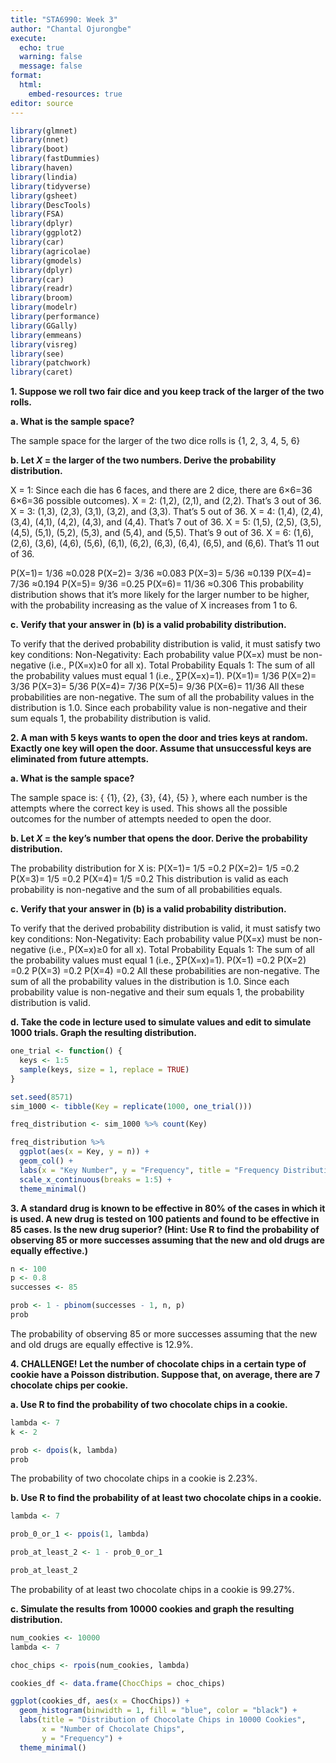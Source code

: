 ```yaml
---
title: "STA6990: Week 3"
author: "Chantal Ojurongbe"
execute:
  echo: true
  warning: false
  message: false
format: 
  html:
    embed-resources: true
editor: source
---
```

```r
library(glmnet)
library(nnet)
library(boot)
library(fastDummies)
library(haven)
library(lindia)
library(tidyverse)
library(gsheet)
library(DescTools)
library(FSA)
library(dplyr)
library(ggplot2)
library(car)
library(agricolae)
library(gmodels)
library(dplyr)
library(car)
library(readr)
library(broom)
library(modelr)
library(performance)
library(GGally)
library(emmeans)
library(visreg)
library(see)
library(patchwork)
library(caret)
```

**1. Suppose we roll two fair dice and you keep track of the larger of the two rolls.**

**a. What is the sample space?**

The sample space for the larger of the two dice rolls is {1, 2, 3, 4, 5, 6}
    
**b. Let $X$ = the larger of the two numbers. Derive the probability distribution.**

X = 1: Since each die has 6 faces, and there are 2 dice, there are 6×6=36 6×6=36 possible outcomes).
X = 2: (1,2), (2,1), and (2,2). That's 3 out of 36.
X = 3: (1,3), (2,3), (3,1), (3,2), and (3,3). That's 5 out of 36.
X = 4: (1,4), (2,4), (3,4), (4,1), (4,2), (4,3), and (4,4). That's 7 out of 36.
X = 5: (1,5), (2,5), (3,5), (4,5), (5,1), (5,2), (5,3), and (5,4), and (5,5). That's 9 out of 36.
X = 6: (1,6), (2,6), (3,6), (4,6), (5,6), (6,1), (6,2), (6,3), (6,4), (6,5), and (6,6). That's 11 out of 36.

P(X=1)= 1/36  ≈0.028
P(X=2)= 3/36  ≈0.083
P(X=3)= 5/36  ≈0.139
P(X=4)= 7/36  ≈0.194
P(X=5)= 9/36  =0.25
P(X=6)= 11/36 ≈0.306
This probability distribution shows that it's more likely for the larger number to be higher, with the probability increasing as the value of X increases from 1 to 6.

**c. Verify that your answer in (b) is a valid probability distribution.**

To verify that the derived probability distribution is valid, it must satisfy two key conditions:
Non-Negativity: Each probability value P(X=x) must be non-negative (i.e., P(X=x)≥0 for all x).
Total Probability Equals 1: The sum of all the probability values must equal 1 (i.e., ∑P(X=x)=1).
P(X=1)= 1/36
P(X=2)= 3/36
P(X=3)= 5/36
P(X=4)= 7/36
P(X=5)= 9/36
P(X=6)= 11/36
All these probabilities are non-negative. The sum of all the probability values in the distribution is 1.0. Since each probability value is non-negative and their sum equals 1, the probability distribution is valid.

**2. A man with 5 keys wants to open the door and tries keys at random. Exactly one key will open the door. Assume that unsuccessful keys are eliminated from future attempts.**

**a. What is the sample space?**

The sample space is: { {1}, {2}, {3}, {4}, {5} }, where each number is the attempts where the correct key is used. This shows all the possible outcomes for the number of attempts needed to open the door.

**b. Let $X$ = the key's number that opens the door. Derive the probability distribution.**

The probability distribution for X is:
P(X=1)= 1/5 =0.2
P(X=2)= 1/5 =0.2 
P(X=3)= 1/5 =0.2
P(X=4)= 1/5 =0.2
This distribution is valid as each probability is non-negative and the sum of all probabilities equals.

**c. Verify that your answer in (b) is a valid probability distribution.**

To verify that the derived probability distribution is valid, it must satisfy two key conditions:
Non-Negativity: Each probability value P(X=x) must be non-negative (i.e., P(X=x)≥0 for all x).
Total Probability Equals 1: The sum of all the probability values must equal 1 (i.e., ∑P(X=x)=1).
P(X=1) =0.2
P(X=2) =0.2 
P(X=3) =0.2
P(X=4) =0.2
All these probabilities are non-negative. The sum of all the probability values in the distribution is 1.0. Since each probability value is non-negative and their sum equals 1, the probability distribution is valid.

**d. Take the code in lecture used to simulate values and edit to simulate 1000 trials. Graph the resulting distribution.**

```r
one_trial <- function() {
  keys <- 1:5
  sample(keys, size = 1, replace = TRUE)
}

set.seed(8571) 
sim_1000 <- tibble(Key = replicate(1000, one_trial()))

freq_distribution <- sim_1000 %>% count(Key)

freq_distribution %>% 
  ggplot(aes(x = Key, y = n)) +
  geom_col() + 
  labs(x = "Key Number", y = "Frequency", title = "Frequency Distribution of the Correct Key in 1000 Trials") + 
  scale_x_continuous(breaks = 1:5) + 
  theme_minimal()
```

**3. A standard drug is known to be effective in 80% of the cases in which it is used. A new drug is tested on 100 patients and found to be effective in 85 cases. Is the new drug superior? (Hint: Use R to find the probability of observing 85 or more successes assuming that the new and old drugs are equally effective.)**

```r
n <- 100         
p <- 0.8         
successes <- 85  

prob <- 1 - pbinom(successes - 1, n, p)
prob
```
The probability of observing 85 or more successes assuming that the new and old drugs are equally effective is 12.9%.

**4. CHALLENGE! Let the number of chocolate chips in a certain type of cookie have a Poisson distribution. Suppose that, on average, there are 7 chocolate chips per cookie.**

**a. Use R to find the probability of two chocolate chips in a cookie.**

```r
lambda <- 7  
k <- 2       

prob <- dpois(k, lambda)
prob
```
The probability of two chocolate chips in a cookie is 2.23%.

**b. Use R to find the probability of at least two chocolate chips in a cookie.**

```r
lambda <- 7  

prob_0_or_1 <- ppois(1, lambda)  

prob_at_least_2 <- 1 - prob_0_or_1

prob_at_least_2
```
The probability of at least two chocolate chips in a cookie is 99.27%.

**c. Simulate the results from 10000 cookies and graph the resulting distribution.**

```r

num_cookies <- 10000  
lambda <- 7           

choc_chips <- rpois(num_cookies, lambda)

cookies_df <- data.frame(ChocChips = choc_chips)

ggplot(cookies_df, aes(x = ChocChips)) +
  geom_histogram(binwidth = 1, fill = "blue", color = "black") +
  labs(title = "Distribution of Chocolate Chips in 10000 Cookies",
       x = "Number of Chocolate Chips",
       y = "Frequency") +
  theme_minimal()
```

